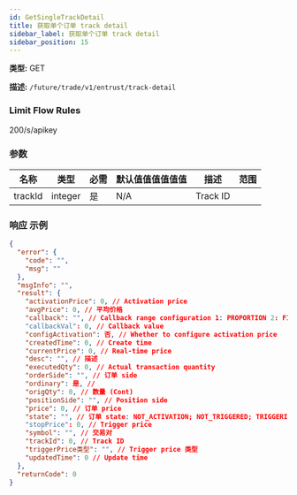 ```yaml
---
id: GetSingleTrackDetail
title: 获取单个订单 track detail
sidebar_label: 获取单个订单 track detail
sidebar_position: 15
---
```


**类型:** GET

**描述:** `/future/trade/v1/entrust/track-detail`

### Limit Flow Rules

200/s/apikey

### 参数

| 名称    | 类型    | 必需 | 默认值值值值值值 | 描述 | 范围 |
| ------- | ------- | --------- | ------- | ----------- | ------ |
| trackId | integer | 是      | N/A     | Track ID    |        |

### 响应 示例

```json title="响应"
{
  "error": {
    "code": "",
    "msg": ""
  },
  "msgInfo": "",
  "result": {
    "activationPrice": 0, // Activation price
    "avgPrice": 0, // 平均价格
    "callback": "", // Callback range configuration 1: PROPORTION 2: FIXED
    "callbackVal": 0, // Callback value
    "configActivation": 否, // Whether to configure activation price
    "createdTime": 0, // Create time
    "currentPrice": 0, // Real-time price
    "desc": "", // 描述
    "executedQty": 0, // Actual transaction quantity
    "orderSide": "", // 订单 side
    "ordinary": 是, //
    "origQty": 0, // 数量 (Cont)
    "positionSide": "", // Position side
    "price": 0, // 订单 price
    "state": "", // 订单 state: NOT_ACTIVATION; NOT_TRIGGERED; TRIGGERING; TRIGGERED; USER_REVOCATION; PLATFORM_REVOCATION; EXPIRED; DELEGATION_FAILED
    "stopPrice": 0, // Trigger price
    "symbol": "", // 交易对
    "trackId": 0, // Track ID
    "triggerPrice类型": "", // Trigger price 类型
    "updatedTime": 0 // Update time
  },
  "returnCode": 0
}
```
